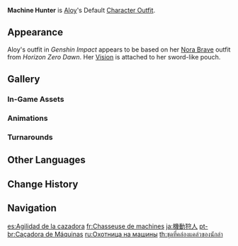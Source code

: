 {{Outfit Infobox
|id           = 206200
|image        = <gallery>
Character Aloy Full Wish.png|Wish
Character Aloy Game.png|In-Game
</gallery>
|character    = Aloy
|type         = Default
|description  = Aloy's outfit. A hunter's garb suited to life in the wilds.
|obtain       = Unlocked upon obtaining character
}}
'''Machine Hunter''' is [[Aloy]]'s Default [[Character Outfit]].

==Appearance==
<!-- Keep appearance section short and concise. Limit to 1-2 paragraphs (preferably 1 paragraph) with 3-4 sentences each. -->
Aloy's outfit in ''Genshin Impact'' appears to be based on her [[w:c:horizon:Nora Brave|Nora Brave]] outfit from ''Horizon Zero Dawn''. Her {{Cryo}} [[Vision]] is attached to her sword-like pouch.

==Gallery==
===In-Game Assets===
{{Assets/Outfit|Machine Hunter|nomain=1}}

===Animations===
{{Preview/CharacterAnimations|Aloy|nocaption=1}}

===Turnarounds===
{{Turnarounds}}

==Other Languages==
{{Other Languages
|en      = Machine Hunter
|zhs     = 机动猎手
|zhs_rm  = Jīdòng Lièshǒu
|zht     = 機動獵人
|zht_rm  = Jīdòng Lièshǒu
|zh_tl   = Mobile Hunter
|ja      = 機動狩人
|ja_rm   = Kidou Karyuudo
|ja_tl   = Mobile Hunter
|ko      = 기동 사냥꾼
|ko_rm   = Gidong Sanyangggun
|ko_tl   = Mobile Hunter
|es      = Agilidad de la cazadora
|es_tl   = Hunter's Agility
|fr      = Chasseur de machines
|fr_tl   = Hunter of Machines
|ru      = Охотница на машины
|ru_tl   = Machine Hunter
|th      = ชุดที่คล่องแคล่วของนักล่า
|th_rm   = Chut thi klongkhlaeo khong nak la
|th_tl   = Nimble Outfit of a Hunter
|vi      = Thợ Săn Cơ Động
|vi_tl   = Mobile Hunter
|de      = Maschinenjägerin
|de_tl   = Machine Huntress
|id      = Machine Hunter
|pt      = Caçadora de Máquinas
|pt_tl   = Machine Hunter
|tr      = Makina Avcısı
|tr_tl   = Machine Hunter
|it      = Cacciatrice di macchine
|it_tl   = Machine Hunter
}}

==Change History==
{{Change History|2.1}}

==Navigation==
{{Dressing Room Navbox|type=outfit}}

[[es:Agilidad de la cazadora]]
[[fr:Chasseuse de machines]]
[[ja:機動狩人]]
[[pt-br:Caçadora de Máquinas]]
[[ru:Охотница на машины]]
[[th:ชุดที่คล่องแคล่วของนักล่า]]